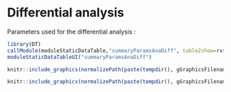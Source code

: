 # Differential analysis

Parameters used for the differential analysis :

```r
library(DT)
callModule(moduleStaticDataTable,"summaryParamsAnaDiff", table2show=rv$widgets$anaDiff, filename="AnaDiffParamsSummary")
moduleStaticDataTableUI("summaryParamsAnaDiff")
```
                                                      
```r
knitr::include_graphics(normalizePath(paste(tempdir(), gGraphicsFilenames$calibrationPlotAll, sep="/")))
```




```r
knitr::include_graphics(normalizePath(paste(tempdir(), gGraphicsFilenames$volcanoPlot, sep="/")))
```

